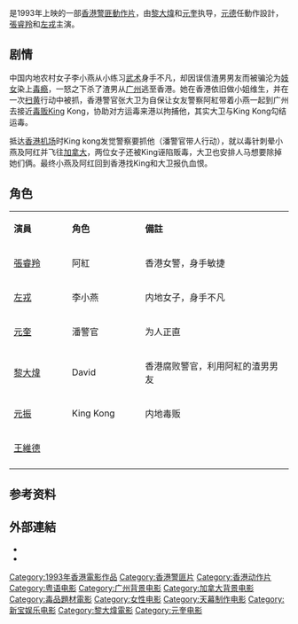 {{Infobox Film
| name          = 赤裸狂奔
| original_name = ''{{lang|en|Women on the Run}}''
| image         = Women on the Run.jpg
| director      = [[黎大煒|黎大煒]]、[[元奎|元奎]]
| writer        = [[潘源良|潘源良]]
| producer       = [[蕭景輝|蕭景輝]]（出品人）<br />[[黎大煒|黎大煒]]<br />[[元奎|元奎]]
| producer_2    =
| starring      = [[張睿羚|張睿羚]]<br />[[左戎|左戎]]
| cinematography = [[黃仲標|黃仲標]]、[[李德偉|李德偉]]
| editing       = [[駿雨|駿雨]]
| music         = 百代音乐
| production_company =蕭氏影葉有限公司（出品）<br />[[天幕製作|天幕製作有限公司]]（摄制） 
| distributor   = [[新寶娛樂有限公司|新寶娛樂有限公司]]
| released      = {{BHKG}}：{{film date|1993|11|4}}
| runtime       = 89 分鐘
| language      = [[粤语|粤语]]
| country       = {{英屬香港電影}}
| gross         = [[HK$|HK$]] 1,399,335.00<ref>{{Cite web|title=赤裸狂奔 (1993)|url=http://hkmdb.com/db/movies/view.mhtml?id=7673&display_set=big5|accessdate=2020-07-03|work=hkmdb.com|archive-date=2018-04-15|archive-url=https://web.archive.org/web/20180415012630/http://hkmdb.com/db/movies/view.mhtml?id=7673&display_set=big5|dead-url=no}}</ref>
| imdb_id       = 
| tw_name       =《郎心狼心》
| hk_name       =《赤裸狂奔》
}}

{{engname|《赤裸狂奔》|''Women on the Run''}}是1993年上映的一部[[香港動作電影|香港警匪動作片]]，由[[黎大煒|黎大煒]]和[[元奎|元奎]]执导，[[元德|元德]]任動作設計，[[張睿羚|張睿羚]]和[[左戎|左戎]]主演。

==剧情==
中国内地农村女子李小燕从小练习[[武术|武术]]身手不凡，却因误信渣男男友而被骗沦为[[妓女|妓女]]染上[[毒瘾|毒瘾]]，一怒之下杀了渣男从[[广州|广州]]逃至香港。她在香港依旧做小姐维生，并在一次[[扫黄|扫黄]]行动中被抓，香港警官张大卫为自保让女友警察阿紅带着小燕一起到广州去接近[[毒贩|毒贩]]King Kong，协助对方运毒来港以拘捕他，其实大卫与King Kong勾结运毒。

抵达[[香港机场|香港机场]]时King kong发觉警察要抓他（潘警官带人行动），就以毒针刺晕小燕及阿红并飞往[[加拿大|加拿大]]，两位女子还被King诬陷贩毒，大卫也安排人马想要除掉她们俩。最终小燕及阿红回到香港找King和大卫报仇血恨。
 
==角色==
{|class="wikitable" width="50%"
|- style="background:cornflowerblue; color:white" align=center
|style="width:2%"|'''演員'''||style="width:2%"|'''角色'''||style="width:6%"|'''備註'''
|-
|[[張睿羚|張睿羚]] || 阿紅 || 香港女警，身手敏捷 
|-
|[[左戎|左戎]] || 李小燕 || 内地女子，身手不凡  
|-
|[[元奎|元奎]] ||潘警官　|| 为人正直 
|-
|[[黎大煒|黎大煒]] || David ||香港腐败警官，利用阿紅的渣男男友
|-
|[[元振|元振]] || King Kong ||内地毒贩
|-
|[[王維德|王維德]] ||　|| 
|-
|}

==参考资料==
{{reflist}}
 
==外部連結==
*{{douban|1301112}}
*{{imdb title|tt0106553|赤裸狂奔}}

{{DEFAULTSORT:CHI}}
[[Category:1993年香港電影作品|Category:1993年香港電影作品]]
[[Category:香港警匪片|Category:香港警匪片]]
[[Category:香港动作片|Category:香港动作片]]
[[Category:粤语电影|Category:粤语电影]]
[[Category:广州背景电影|Category:广州背景电影]]
[[Category:加拿大背景电影|Category:加拿大背景电影]]
[[Category:毒品題材電影|Category:毒品題材電影]]
[[Category:女性电影|Category:女性电影]]
[[Category:天幕制作电影|Category:天幕制作电影]]
[[Category:新宝娱乐电影|Category:新宝娱乐电影]]
[[Category:黎大煒電影|Category:黎大煒電影]]
[[Category:元奎电影|Category:元奎电影]]